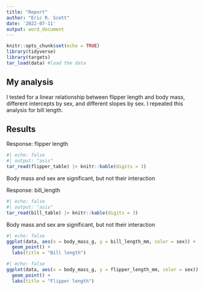 ```yaml
---
title: "Report"
author: "Eric R. Scott"
date: '2022-07-11'
output: word_document
---
```


```r
knitr::opts_chunk$set(echo = TRUE)
library(tidyverse)
library(targets)
tar_load(data) #load the data
```

## My analysis

I tested for a linear relationship between flipper length and body mass, different intercepts by sex, and different slopes by sex. I repeated this analysis for bill length.

## Results

Response: flipper length

```r
#| echo: false
#| output: "asis"
tar_read(flipper_table) |> knitr::kable(digits = 3)
```

Body mass and sex are significant, but not their interaction


Response: bill_length

```r
#| echo: false
#| output: "asis"
tar_read(bill_table) |> knitr::kable(digits = 3)
```

Body mass and sex are significant, but not their interaction

```r
#| echo: false
ggplot(data, aes(x = body_mass_g, y = bill_length_mm, color = sex)) + 
  geom_point() +
  labs(title = "Bill length")
```

```r
#| echo: false
ggplot(data, aes(x = body_mass_g, y = flipper_length_mm, color = sex)) + 
  geom_point() + 
  labs(title = "Flipper length")
```

